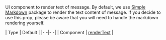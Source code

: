 UI component to render text of message. By default, we use [Simple Markdown](https://github.com/Khan/simple-markdown#adding-a-simple-extension) package to render the text content of message.
If you decide to use this prop, please be aware that you will need to handle the markdown rendering yourself. 

| Type | Default |
|- -|- -|
| Component | [renderText](https://github.com/GetStream/stream-chat-react-native/blob/master/package/src/components/Message/MessageSimple/utils/renderText.tsx) |
